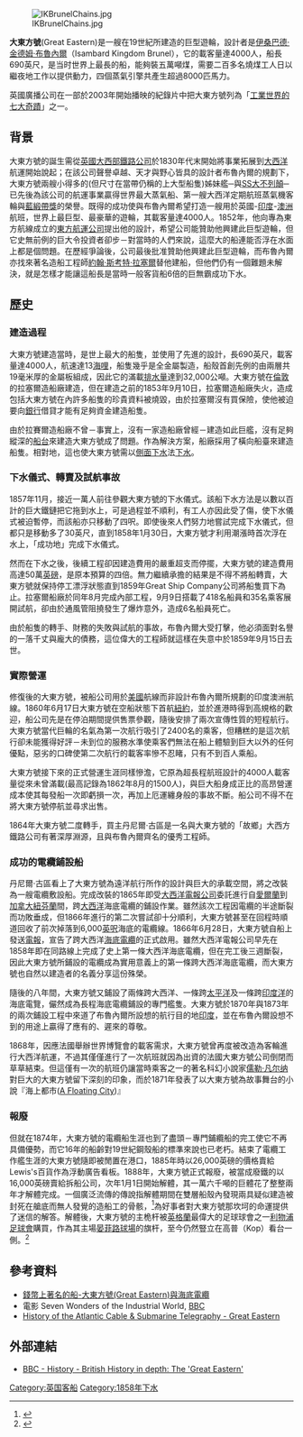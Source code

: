 {{Infobox Ship
|Ship image=[[File:Great_Eastern_1866.jpg|300px]]
|Ship caption=1866年的大東方號
|Ship country=英國
|Ship flag=
|Ship owner=
|Ship builder=Messrs J Scott Russell & Co.
|Ship laid down=1854年5月1日
|Ship launched=1858年1月31日
|Ship christened=
|Ship commissioned=
|Ship decommissioned=
|Ship fate=1889-90年報廢
|Ship homeport=
|Ship tonnage=
|Ship displacement=32,000公噸
|Ship length=211米
|Ship beam=25米
|Ship draught=
|Ship propulsion=蒸氣引擎 x 4，8000匹馬力。
|Ship speed=13節
|Ship capacity=4,000人
|Ship complement=418人
|}}

[[File:IKBrunelChains.jpg|right]]

'''大東方號'''(Great Eastern)是一艘在19世紀所建造的巨型遊輪，設計者是[[伊桑巴德·金德姆·布魯內爾|伊桑巴德·金德姆·布魯內爾]]（Isambard Kingdom Brunel），它的載客量達4000人，船長690英尺，是当时世界上最長的船，能夠裝五萬噸煤，需要二百多名燒煤工人日以繼夜地工作以提供動力，四個蒸氣引擎共產生超過8000匹馬力。

英國廣播公司在一部於2003年開始播映的紀錄片中把大東方號列為「[[工業世界的七大奇蹟|工業世界的七大奇蹟]]」之一。

==背景==
大東方號的誕生需從[[英國|英國]][[大西部鐵路公司|大西部鐵路公司]]於1830年代末開始將事業拓展到[[大西洋|大西洋]]航運開始說起；在該公司聲譽卓越、天才與野心皆具的設計者布魯內爾的規劃下，大東方號兩艘小得多的(但尺寸在當帶仍稱的上大型船隻)姊妹艦─{{link-en|大西方号|SS_Great_Western}}與[[SS大不列顛|SS大不列顛]]─已先後為該公司的航運事業贏得世界最大蒸氣船、第一艘大西洋定期航班蒸氣機客輪與[[藍緞帶獎|藍緞帶獎]]的榮譽。既得的成功使與布魯內爾希望打造一艘用於英國-[[印度|印度]]-[[澳洲|澳洲]]航班，世界上最巨型、最豪華的遊輪，其載客量達4000人。1852年，他向專為東方航線成立的[[東方航運公司|東方航運公司]]提出他的設計，希望公司能贊助他興建此巨型遊輪，但它史無前例的巨大令投資者卻步－對當時的人們來說，這麼大的船連能否浮在水面上都是個問題。在歷經爭論後，公司最後批准贊助他興建此巨型遊輪，而布魯內爾亦找來著名造船工程師[[約翰·斯考特·拉塞爾|約翰·斯考特·拉塞爾]]替他建船，但他們仍有一個難題未解決，就是怎樣才能讓這船長是當時一般客貨船6倍的巨無霸成功下水。

==歷史==
===建造過程===
大東方號建造當時，是世上最大的船隻，並使用了先進的設計，長690英尺，載客量達4000人，航速達13[[海哩|海哩]]，船隻幾乎是全金屬製造，船殼首創先例的由兩層共19毫米厚的金屬板組成，因此它的滿載[[排水量|排水量]]達到32,000公噸。大東方號在[[倫敦|倫敦]]的拉塞爾造船廠建造，但在建造之前的1853年9月10日，拉塞爾造船廠失火，造成包括大東方號在內許多船隻的珍貴資料被燒毀，由於拉塞爾沒有買保險，使他被迫要向[[銀行|銀行]]借貸才能有足夠資金建造船隻。

由於拉賽爾造船廠不曾－事實上，沒有一家造船廠曾經－建造如此巨艦，沒有足夠縱深的[[船台|船台]]來建造大東方號成了問題。作為解決方案，船廠採用了橫向船臺來建造船隻。相對地，這也使大東方號需以[[側面下水|側面下水]]法[[下水|下水]]。

===下水儀式、轉賣及試航事故===
1857年11月，接近一萬人前往參觀大東方號的下水儀式。該船下水方法是以數以百計的巨大鐵鏈把它拖到水上，可是過程並不順利，有工人亦因此受了傷，使下水儀式被迫暫停，而該船亦只移動了四呎。即使後來人們努力地嘗試完成下水儀式，但都只是移動多了30英尺，直到1858年1月30日，大東方號才利用潮漲時首次浮在水上，「成功地」完成下水儀式。

然而在下水之後，後續工程卻因建造費用的嚴重超支而停擺，大東方號的建造費用高達50萬[[英磅|英磅]]，是原本預算的四倍。無力繼續承擔的結果是不得不將船轉賣，大東方號就保持停工漂浮狀態直到1859年Great Ship Company公司將船隻買下為止。拉塞爾船廠於同年8月完成內部工程，9月9日搭載了418名船員和35名乘客展開試航，卻由於通風管阻撓發生了爆炸意外，造成6名船員死亡。

由於船隻的轉手、財務的失敗與試航的事故，布魯內爾大受打擊，他必須面對名譽的一落千丈與龐大的債務，這位偉大的工程師就這樣在失意中於1859年9月15日去世。

===實際營運===
修復後的大東方號，被船公司用於[[美國|美國]]航線而非設計布魯內爾所規劃的印度澳洲航線。1860年6月17日大東方號在空船狀態下首航[[紐約|紐約]]，並於進港時得到高規格的歡迎，船公司先是在停泊期間提供售票參觀，隨後安排了兩次宣傳性質的短程航行。大東方號當代巨輪的名氣為第一次航行吸引了2400名的乘客，但糟糕的是這次航行卻未能獲得好評－未到位的服務水準使乘客們無法在船上體驗到巨大以外的任何優點，惡劣的口碑使第二次航行的載客率慘不忍睹，只有不到百人乘船。

大東方號接下來的正式營運生涯同樣慘澹，它原為超長程航班設計的4000人載客量從來未曾滿載(最高記錄為1862年8月的1500人)，與巨大船身成正比的高昂營運成本使其每發船一次即虧損一次，再加上厄運纏身般的事故不斷。船公司不得不在將大東方號停航並尋求出售。

1864年大東方號二度轉手，買主丹尼爾·古區是一名與大東方號的「故鄉」大西方鐵路公司有著深厚淵源，且與布魯內爾齊名的優秀工程師。

===成功的電纜鋪設船===
丹尼爾·古區看上了大東方號為遠洋航行所作的設計與巨大的承載空間，將之改裝為一艘電纜敷設船。完成改裝的1865年即受[[大西洋電報公司|大西洋電報公司]]委託進行自[[愛爾蘭|愛爾蘭]]到[[加拿大|加拿大]][[紐芬蘭|紐芬蘭]]間，跨[[大西洋|大西洋]]海底電纜的鋪設作業。雖然該次工程因電纜的半途斷裂而功敗垂成，但1866年進行的第二次嘗試卻十分順利，大東方號甚至在回程時順道回收了前次掉落到6,000[[英呎|英呎]]海底的電纜線。1866年6月28日，大東方號自船上發送[[電報|電報]]，宣告了跨大西洋[[海底電纜|海底電纜]]的正式啟用。雖然大西洋電報公司早先在1858年即在同路線上完成了史上第一條大西洋海底電纜，但在完工後三週斷裂，因此大東方號所鋪設的電纜成為實用意義上的第一條跨大西洋海底電纜，而大東方號也自然以建造者的名義分享這份殊榮。

隨後的八年間，大東方號又鋪設了兩條跨大西洋、一條跨[[太平洋|太平洋]]及一條跨[[印度洋|印度洋]]的海底電覽，儼然成為長程海底電纜鋪設的專門艦隻。大東方號於1870年與1873年的兩次鋪設工程中來道了布魯內爾所設想的航行目的地[[印度|印度]]，並在布魯內爾設想不到的用途上贏得了應有的、遲來的尊敬。

1868年，因應法國舉辦世界博覽會的載客需求，大東方號曾再度被改造為客輪進行大西洋航運，不過其僅僅進行了一次航班就因為出資的法國大東方號公司倒閉而草草結束。但這僅有一次的航班仍讓當時乘客之一的著名科幻小說家[[儒勒·凡尔纳|儒勒·凡尔纳]]對巨大的大東方號留下深刻的印象，而於1871年發表了以大東方號為故事舞台的小說『海上都市([http://en.wikipedia.org/wiki/A_Floating_City A Floating City]{{Wayback|url=http://en.wikipedia.org/wiki/A_Floating_City |date=20110211125047 }})』

===報廢===
但就在1874年，大東方號的電纜船生涯也到了盡頭－專門鋪纜船的完工使它不再具備優勢，而它16年的船齡對19世紀鋼殼船的標準來說也已老朽。結束了電纜工作艦生涯的大東方號隨即被閒置在港口，1885年時以26,000英磅的價格賣給Lewis's百貨作為浮動廣告看板。1888年，大東方號正式報廢，被當成廢鐵的以16,000英磅賣給拆船公司，次年1月1日開始解體，其一萬六千噸的巨體花了整整兩年才解體完成。一個廣泛流傳的傳說指解體期間在雙層船殼內發現兩具疑似建造被封死在艙底而無人發覺的造船工的骨骸，<ref>{{Cite web |url=http://www.bbc.co.uk/history/british/victorians/seven_wonders_gallery_09.shtml |title=BBC - History - British History in depth: The 'Great Eastern' |accessdate=2010-08-20 |archive-date=2011-06-16 |archive-url=https://web.archive.org/web/20110616151025/http://www.bbc.co.uk/history/british/victorians/seven_wonders_gallery_09.shtml |dead-url=no }}</ref>為好事者對大東方號那坎坷的命運提供了迷信的解答。解體後，大東方號的主桅杆被[[英格蘭|英格蘭]]最偉大的足球球會之一[[利物浦足球會|利物浦足球會]]購買，作為其主場[[晏菲路球場|晏菲路球場]]的旗杆，至今仍然豎立在高普（Kop）看台一側。<ref>{{cite web |url=http://www.liverweb.org.uk/g.htm |title=存档副本 |accessdate=2017-05-08 |deadurl=yes |archiveurl=https://web.archive.org/web/20070505074759/http://www.liverweb.org.uk/g.htm |archivedate=2007-05-05 }}</ref>

==參考資料==
{{reflist}}
*[http://blog.xuite.net/samhomepage/coinships/154373/ 錢幣上著名的船-大東方號(Great Eastern)與海底電纜]{{Wayback|url=http://blog.xuite.net/samhomepage/coinships/154373/ |date=20110311194554 }}
*電影 Seven Wonders of the Industrial World, [[BBC|BBC]]
*[http://www.atlantic-cable.com/Cableships/GreatEastern/ History of the Atlantic Cable & Submarine Telegraphy - Great Eastern]{{Wayback|url=http://www.atlantic-cable.com/Cableships/GreatEastern/ |date=20200731044758 }}

==外部連結==
*[http://www.bbc.co.uk/history/british/victorians/seven_wonders_gallery.shtml BBC - History - British History in depth: The 'Great Eastern']{{Wayback|url=http://www.bbc.co.uk/history/british/victorians/seven_wonders_gallery.shtml |date=20101115184554 }}

[[Category:英国客船|Category:英国客船]]
[[Category:1858年下水|Category:1858年下水]]